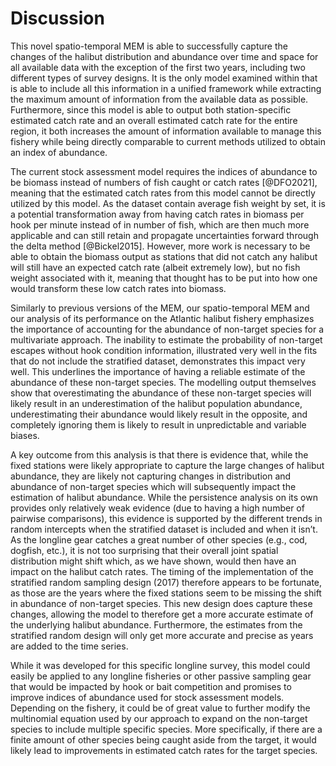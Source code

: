 # Discussion

This novel spatio-temporal MEM is able to successfully capture the changes of the halibut distribution and abundance over time and space for all available data with the exception of the first two years, including two different types of survey designs. It is the only model examined within that is able to include all this information in a unified framework while extracting the maximum amount of information from the available data as possible. Furthermore, since this model is able to output both station-specific estimated catch rate and an overall estimated catch rate for the entire region, it both increases the amount of information available to manage this fishery while being directly comparable to current methods utilized to obtain an index of abundance.

The current stock assessment model requires the indices of abundance to be biomass instead of numbers of fish caught or catch rates [@DFO2021], meaning that the estimated catch rates from this model cannot be directly utilized by this model. As the dataset contain average fish weight by set, it is a potential transformation away from having catch rates in biomass per hook per minute instead of in number of fish, which are then much more applicable and can still retain and propagate uncertainties forward through the delta method [@Bickel2015]. However, more work is necessary to be able to obtain the biomass output as stations that did not catch any halibut will still have an expected catch rate (albeit extremely low), but no fish weight associated with it, meaning that thought has to be put into how one would transform these low catch rates into biomass.

Similarly to previous versions of the MEM, our spatio-temporal MEM and our analysis of its performance on the Atlantic halibut fishery emphasizes the importance of accounting for the abundance of non-target species for a multivariate approach. The inability to estimate the probability of non-target escapes without hook condition information, illustrated very well in the fits that do not include the stratified dataset, demonstrates this impact very well. This underlines the importance of having a reliable estimate of the abundance of these non-target species. The modelling output themselves show that overestimating the abundance of these non-target species will likely result in an underestimation of the halibut population abundance, underestimating their abundance would likely result in the opposite, and completely ignoring them is likely to result in unpredictable and variable biases.

A key outcome from this analysis is that there is evidence that, while the fixed stations were likely appropriate to capture the large changes of halibut abundance, they are likely not capturing changes in distribution and abundance of non-target species which will subsequently impact the estimation of halibut abundance. While the persistence analysis on its own provides only relatively weak evidence (due to having a high number of pairwise comparisons), this evidence is supported by the different trends in random intercepts when the stratified dataset is included and when it isn't. As the longline gear catches a great number of other species (e.g., cod, dogfish, etc.), it is not too surprising that their overall joint spatial distribution might shift which, as we have shown, would then have an impact on the halibut catch rates. The timing of the implementation of the stratified random sampling design (2017) therefore appears to be fortunate, as those are the years where the fixed stations seem to be missing the shift in abundance of non-target species. This new design does capture these changes, allowing the model to therefore get a more accurate estimate of the underlying halibut abundance. Furthermore, the estimates from the stratified random design will only get more accurate and precise as years are added to the time series.

While it was developed for this specific longline survey, this model could easily be applied to any longline fisheries or other passive sampling gear that would be impacted by hook or bait competition and promises to improve indices of abundance used for stock assessment models. Depending on the fishery, it could be of great value to further modify the multinomial equation used by our approach to expand on the non-target species to include multiple specific species. More specifically, if there are a finite amount of other species being caught aside from the target, it would likely lead to improvements in estimated catch rates for the target species.
